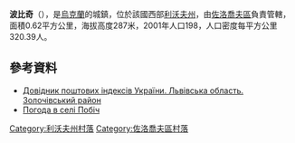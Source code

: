 {{coord|49|53|29|N|24|57|52|E|scale:100000|display=title}}

'''波比奇'''（{{lang-uk|Побіч}}），是[[烏克蘭|烏克蘭]]的城鎮，位於該國西部[[利沃夫州|利沃夫州]]，由[[佐洛喬夫區|佐洛喬夫區]]負責管轄，面積0.62平方公里，海拔高度287米，2001年人口198，人口密度每平方公里320.39人。

==參考資料==
*[http://www.uaidx.com/13/290?f=index&d=desc&lang=ua Довідник поштових індексів України. Львівська область. Золочівський район] {{Wayback|url=http://www.uaidx.com/13/290?f=index&d=desc&lang=ua |date=20160127100105 }}
* [http://weather.in.ua/ua/l'vovskaja/20912 Погода в селі Побіч] {{Wayback|url=http://weather.in.ua/ua/l%27vovskaja/20912 |date=20201126182143 }}

[[Category:利沃夫州村落|Category:利沃夫州村落]]
[[Category:佐洛喬夫區村落|Category:佐洛喬夫區村落]]


{{Lviv-geo-stub}}